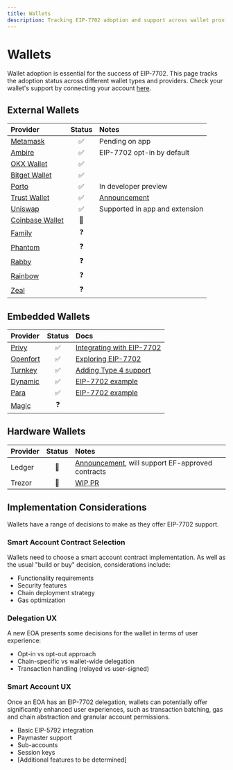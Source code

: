 ```yaml
---
title: Wallets
description: Tracking EIP-7702 adoption and support across wallet providers and types.
---
```

# Wallets

Wallet adoption is essential for the success of EIP-7702. This page tracks the adoption status across different wallet types and providers. Check your wallet's support by connecting your account [here](https://7702checker.azfuller.com/).

## External Wallets

| Provider | Status | Notes |
|:---------|:------:|:------|
| [Metamask](https://metamask.io) | ✅ | Pending on app |
| [Ambire](https://www.ambire.com/) | ✅ | EIP-7702 opt-in by default |
| [OKX Wallet](https://web3.okx.com/) | ✅ | |
| [Bitget Wallet](https://web3.bitget.com/en) | ✅ | |
| [Porto](https://porto.sh/) | ✅ | In developer preview |
| [Trust Wallet](https://trustwallet.com/) | ✅ | [Announcement](https://x.com/TrustWallet/status/1920076571064389771) |
| [Uniswap](https://wallet.uniswap.org/) | ✅ | Supported in app and extension |
| [Coinbase Wallet](https://www.coinbase.com/en-gb/wallet) | 🔄 | |
| [Family](https://family.co/) | ❓ | |
| [Phantom](https://phantom.com/en-GB) | ❓ | |
| [Rabby](https://rabby.io/) | ❓ | |
| [Rainbow](https://rainbow.me/en/) | ❓ | |
| [Zeal](https://www.zeal.app/) | ❓ | |

## Embedded Wallets

| Provider | Status | Docs |
|:---------|:------:|:------|
| [Privy](https://www.privy.io/) | ✅ | [Integrating with EIP-7702](https://docs.privy.io/recipes/react/eip-770) |
| [Openfort](https://www.openfort.io/) | ✅ | [Exploring EIP-7702](https://www.openfort.io/blog/erc7702-part1) |
| [Turnkey](http://turnkey.com/) | ✅ | [Adding Type 4 support](https://docs.turnkey.com/networks/ethereum#eip-7702-type-4-support) |
| [Dynamic](https://www.dynamic.xyz) | ✅ | [EIP-7702 example](https://docs.dynamic.xyz/smart-wallets/smart-wallet-providers/zerodev#complete-eip-7702-example) |
| [Para](https://www.getpara.com/) | ✅ | [EIP-7702 example](https://github.com/getpara/examples-hub/blob/main/server/with-node/examples/zerodev/eip7702.ts) |
| [Magic](https://magic.link/docs/wallets/overview) | ❓ | |

## Hardware Wallets

| Provider | Status | Notes |
|:---------|:------:|:------|
| Ledger | 🔄 | [Announcement](https://www.ledger.com/blog-pectra-upgrade-announcement), will support EF-approved contracts|
| Trezor | 🔄 | [WIP PR](https://github.com/trezor/trezor-firmware/pull/4945) |

## Implementation Considerations

Wallets have a range of decisions to make as they offer EIP-7702 support.

### Smart Account Contract Selection
Wallets need to choose a smart account contract implementation. As well as the usual "build or buy" decision, considerations include:
- Functionality requirements
- Security features
- Chain deployment strategy
- Gas optimization

### Delegation UX
A new EOA presents some decisions for the wallet in terms of user experience:
- Opt-in vs opt-out approach
- Chain-specific vs wallet-wide delegation
- Transaction handling (relayed vs user-signed)

### Smart Account UX
Once an EOA has an EIP-7702 delegation, wallets can potentially offer significantly enhanced user experiences, such as transaction batching, gas and chain abstraction and granular account permissions.
- Basic EIP-5792 integration
- Paymaster support
- Sub-accounts
- Session keys
- [Additional features to be determined]